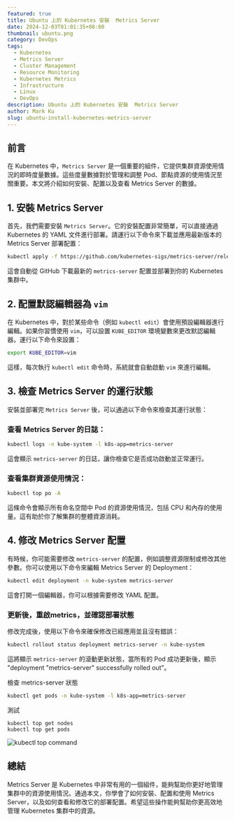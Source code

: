 ```yaml
---
featured: true
title: Ubuntu 上的 Kubernetes 安裝  Metrics Server
date: 2024-12-03T01:01:35+08:00
thumbnail: ubuntu.png
category: DevOps
tags:
  - Kubernetes
  - Metrics Server
  - Cluster Management
  - Resource Monitoring
  - Kubernetes Metrics  
  - Infrastructure  
  - Linux
  - DevOps  
description: Ubuntu 上的 Kubernetes 安裝  Metrics Server
author: Mark Ku
slug: ubuntu-install-kubernetes-metrics-server
---
```


## 前言

在 Kubernetes 中，`Metrics Server` 是一個重要的組件，它提供集群資源使用情況的即時度量數據。這些度量數據對於管理和調整 Pod、節點資源的使用情況至關重要。本文將介紹如何安裝、配置以及查看 Metrics Server 的數據。

## 1. 安裝 Metrics Server

首先，我們需要安裝 `Metrics Server`。它的安裝配置非常簡單，可以直接通過 Kubernetes 的 YAML 文件進行部署。請運行以下命令來下載並應用最新版本的 Metrics Server 部署配置：

```bash
kubectl apply -f https://github.com/kubernetes-sigs/metrics-server/releases/latest/download/components.yaml
```

這會自動從 GitHub 下載最新的 `metrics-server` 配置並部署到你的 Kubernetes 集群中。

## 2. 配置默認編輯器為 `vim`

在 Kubernetes 中，對於某些命令（例如 `kubectl edit`）會使用預設編輯器進行編輯。如果你習慣使用 `vim`，可以設置 `KUBE_EDITOR` 環境變數來更改默認編輯器。運行以下命令來設置：

```bash
export KUBE_EDITOR=vim
```

這樣，每次執行 `kubectl edit` 命令時，系統就會自動啟動 `vim` 來進行編輯。

## 3. 檢查 Metrics Server 的運行狀態

安裝並部署完 `Metrics Server` 後，可以通過以下命令來檢查其運行狀態：

### 查看 Metrics Server 的日誌：

```bash
kubectl logs -n kube-system -l k8s-app=metrics-server
```

這會顯示 `metrics-server` 的日誌，讓你檢查它是否成功啟動並正常運行。

### 查看集群資源使用情況：

```bash
kubectl top po -A
```

這條命令會顯示所有命名空間中 Pod 的資源使用情況，包括 CPU 和內存的使用量。這有助於你了解集群的整體資源消耗。

## 4. 修改 Metrics Server 配置

有時候，你可能需要修改 `metrics-server` 的配置，例如調整資源限制或修改其他參數。你可以使用以下命令來編輯 Metrics Server 的 Deployment：

```bash
kubectl edit deployment -n kube-system metrics-server
```

這會打開一個編輯器，你可以根據需要修改 YAML 配置。

### 更新後，重啟metrics，並確認部署狀態

修改完成後，使用以下命令來確保修改已經應用並且沒有錯誤：

```bash
kubectl rollout status deployment metrics-server -n kube-system
```

這將顯示 `metrics-server` 的滾動更新狀態，當所有的 Pod 成功更新後，顯示 "deployment "metrics-server" successfully rolled out"。  

檢查 metrics-server 狀態
```bash
kubectl get pods -n kube-system -l k8s-app=metrics-server
```

測試
```
kubectl top get nodes
kubectl top get pods
```
![kubectl top command](kubectl-top-command.png)

## 總結

Metrics Server 是 Kubernetes 中非常有用的一個組件，能夠幫助你更好地管理集群中的資源使用情況。通過本文，你學會了如何安裝、配置和使用 Metrics Server，以及如何查看和修改它的部署配置。希望這些操作能夠幫助你更高效地管理 Kubernetes 集群中的資源。